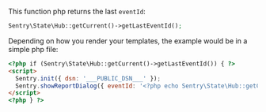 This function php returns the last `eventId`:

```php
Sentry\State\Hub::getCurrent()->getLastEventId();
```

Depending on how you render your templates, the example would be in a simple php file:


<JsCdnTag />
<Break />

```html
<?php if (Sentry\State\Hub::getCurrent()->getLastEventId()) { ?>
<script>
  Sentry.init({ dsn: '___PUBLIC_DSN___' });
  Sentry.showReportDialog({ eventId: '<?php echo Sentry\State\Hub::getCurrent()->getLastEventId(); ?>' })
</script>
<?php } ?>
```

